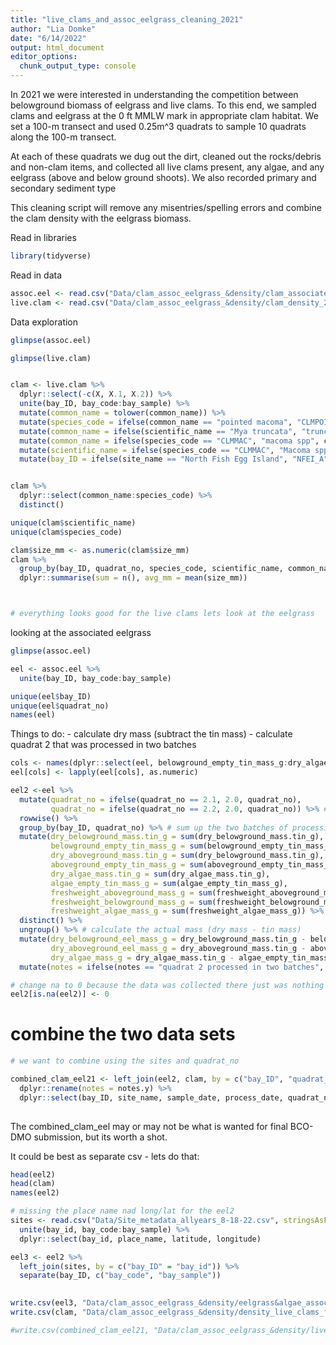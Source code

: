 ```yaml
---
title: "live_clams_and_assoc_eelgrass_cleaning_2021"
author: "Lia Domke"
date: "6/14/2022"
output: html_document
editor_options: 
  chunk_output_type: console
---
```



In 2021 we were interested in understanding the competition between belowground biomass of eelgrass and live clams. To this end, we sampled clams and eelgrass at the 0 ft MMLW mark in appropriate clam habitat. We set a 100-m transect and used 0.25m^3 quadrats to sample 10 quadrats along the 100-m transect. 

At each of these quadrats we dug out the dirt, cleaned out the rocks/debris and non-clam items, and collected all live clams present, any algae, and any eelgrass (above and below ground shoots). We also recorded primary and secondary sediment type

This cleaning script will remove any misentries/spelling errors and combine the clam density with the eelgrass biomass. 

Read in libraries
```r
library(tidyverse)

```

Read in data
```r
assoc.eel <- read.csv("Data/clam_assoc_eelgrass_&density/clam_associated_eelgrass_algae_checked.csv", stringsAsFactors = FALSE, header = TRUE)
live.clam <- read.csv("Data/clam_assoc_eelgrass_&density/clam_density_2021_checked.csv", stringsAsFactors = FALSE, header = TRUE)

```


Data exploration
```r
glimpse(assoc.eel)

glimpse(live.clam) 


clam <- live.clam %>%
  dplyr::select(-c(X, X.1, X.2)) %>%
  unite(bay_ID, bay_code:bay_sample) %>%
  mutate(common_name = tolower(common_name)) %>%
  mutate(species_code = ifelse(common_name == "pointed macoma", "CLMPOI", species_code)) %>%
  mutate(common_name = ifelse(scientific_name == "Mya truncata", "truncate softshell", common_name)) %>%
  mutate(common_name = ifelse(species_code == "CLMMAC", "macoma spp", common_name)) %>%
  mutate(scientific_name = ifelse(species_code == "CLMMAC", "Macoma spp", scientific_name)) %>%
  mutate(bay_ID = ifelse(site_name == "North Fish Egg Island", "NFEI_A", bay_ID))


clam %>%
  dplyr::select(common_name:species_code) %>%
  distinct()

unique(clam$scientific_name)
unique(clam$species_code)

clam$size_mm <- as.numeric(clam$size_mm)
clam %>%
  group_by(bay_ID, quadrat_no, species_code, scientific_name, common_name) %>%
  dplyr::summarise(sum = n(), avg_mm = mean(size_mm))



# everything looks good for the live clams lets look at the eelgrass
```

looking at the associated eelgrass
```r
glimpse(assoc.eel)

eel <- assoc.eel %>%
  unite(bay_ID, bay_code:bay_sample)

unique(eel$bay_ID)
unique(eel$quadrat_no)
names(eel)
```
 
Things to do: 
- calculate dry mass (subtract the tin mass)
- calculate quadrat 2 that was processed in two batches
```r

cols <- names(dplyr::select(eel, belowground_empty_tin_mass_g:dry_algae_mass.tin_g))
eel[cols] <- lapply(eel[cols], as.numeric)

eel2 <-eel %>%
  mutate(quadrat_no = ifelse(quadrat_no == 2.1, 2.0, quadrat_no),
         quadrat_no = ifelse(quadrat_no == 2.2, 2.0, quadrat_no)) %>% # match up quadrat 2 in north fish egg 
  rowwise() %>%
  group_by(bay_ID, quadrat_no) %>% # sum up the two batches of processing for quadrat 2
  mutate(dry_belowground_mass.tin_g = sum(dry_belowground_mass.tin_g), 
         belowground_empty_tin_mass_g = sum(belowground_empty_tin_mass_g),
         dry_aboveground_mass.tin_g = sum(dry_belowground_mass.tin_g),
         aboveground_empty_tin_mass_g = sum(aboveground_empty_tin_mass_g),
         dry_algae_mass.tin_g = sum(dry_algae_mass.tin_g),
         algae_empty_tin_mass_g = sum(algae_empty_tin_mass_g),
         freshweight_aboveground_mass_g = sum(freshweight_aboveground_mass_g),
         freshweight_belowground_mass_g = sum(freshweight_belowground_mass_g),
         freshweight_algae_mass_g = sum(freshweight_algae_mass_g)) %>%
  distinct() %>%
  ungroup() %>% # calculate the actual mass (dry mass - tin mass)
  mutate(dry_belowground_eel_mass_g = dry_belowground_mass.tin_g - belowground_empty_tin_mass_g,
         dry_aboveground_eel_mass_g = dry_aboveground_mass.tin_g - aboveground_empty_tin_mass_g,
         dry_algae_mass_g = dry_algae_mass.tin_g - algae_empty_tin_mass_g) %>%
  mutate(notes = ifelse(notes == "quadrat 2 processed in two batches", "NA", notes)) # edit notes so it doesn't confuse people

# change na to 0 because the data was collected there just was nothing there
eel2[is.na(eel2)] <- 0
```

# combine the two data sets
```r
# we want to combine using the sites and quadrat_no

combined_clam_eel21 <- left_join(eel2, clam, by = c("bay_ID", "quadrat_no")) %>%
  dplyr::rename(notes = notes.y) %>%
  dplyr::select(bay_ID, site_name, sample_date, process_date, quadrat_no, quadrat_location_m, primary_sediment, secondary_sediment, belowground_empty_tin_mass_g:dry_algae_mass.tin_g, dry_belowground_eel_mass_g:samplers, notes)
  
```

The combined_clam_eel may or may not be what is wanted for final BCO-DMO submission, but its worth a shot. 

It could be best as separate csv - lets do that: 
```r
head(eel2) 
head(clam)
names(eel2)

# missing the place name nad long/lat for the eel2
sites <- read.csv("Data/Site_metadata_allyears_8-18-22.csv", stringsAsFactors = FALSE, header = TRUE) %>%
  unite(bay_id, bay_code:bay_sample) %>%
  dplyr::select(bay_id, place_name, latitude, longitude)

eel3 <- eel2 %>%
  left_join(sites, by = c("bay_ID" = "bay_id")) %>%
  separate(bay_ID, c("bay_code", "bay_sample"))
  
```

```r
write.csv(eel3, "Data/clam_assoc_eelgrass_&density/eelgrass&algae_associated_with_live_clam_surveys_2021.csv")
write.csv(clam, "Data/clam_assoc_eelgrass_&density/density_live_clams_from_live_clam_surveys_2021.csv")
```


```r
#write.csv(combined_clam_eel21, "Data/clam_assoc_eelgrass_&density/live_clam_associated_eel_combined_2021.csv")
```

